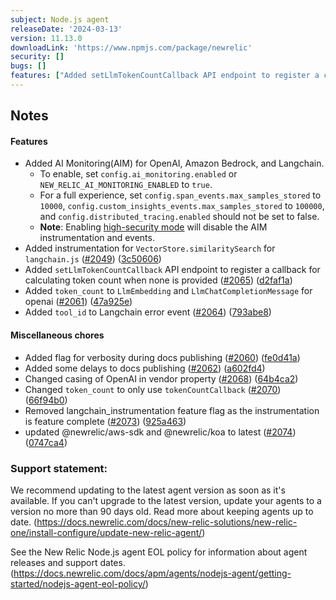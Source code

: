 ```yaml
---
subject: Node.js agent
releaseDate: '2024-03-13'
version: 11.13.0
downloadLink: 'https://www.npmjs.com/package/newrelic'
security: []
bugs: []
features: ["Added setLlmTokenCountCallback API endpoint to register a callback for calculating token count when none is provided","Added tool_id to langchain error event","Added instrumentation for VectorStore.similaritySearch for langchain.js","Added token_count to LlmEmbedding and LlmChatCompletionMessage for openai"]
---
```


## Notes

#### Features

* Added AI Monitoring(AIM) for OpenAI, Amazon Bedrock, and Langchain.
  * To enable, set `config.ai_monitoring.enabled` or `NEW_RELIC_AI_MONITORING_ENABLED` to `true`.
  * For a full experience, set `config.span_events.max_samples_stored` to `10000`, `config.custom_insights_events.max_samples_stored` to `100000`, and `config.distributed_tracing.enabled` should not be set to false.
  * **Note**: Enabling [high-security mode](https://docs.newrelic.com/docs/apm/agents/manage-apm-agents/configuration/high-security-mode/) will disable the AIM instrumentation and events. 
* Added instrumentation for `VectorStore.similaritySearch` for `langchain.js` ([#2049](https://github.com/newrelic/node-newrelic/pull/2049)) ([3c50606](https://github.com/newrelic/node-newrelic/commit/3c50606a57a8dc18c91fe36e3b180bafd15a4cbc))
* Added `setLlmTokenCountCallback` API endpoint to register a callback for calculating token count when none is provided ([#2065](https://github.com/newrelic/node-newrelic/pull/2065)) ([d2faf1a](https://github.com/newrelic/node-newrelic/commit/d2faf1a4942aacefd8b92e0bc2dc11bd8b687328))
* Added `token_count` to `LlmEmbedding` and `LlmChatCompletionMessage` for openai ([#2061](https://github.com/newrelic/node-newrelic/pull/2061)) ([47a925e](https://github.com/newrelic/node-newrelic/commit/47a925eccce8e5b5d682b46277bbef5191f8b553))
* Added `tool_id` to Langchain error event ([#2064](https://github.com/newrelic/node-newrelic/pull/2064)) ([793abe8](https://github.com/newrelic/node-newrelic/commit/793abe8c9854b80fb1cf42f839a7db6a646cdc0b))

#### Miscellaneous chores

* Added flag for verbosity during docs publishing ([#2060](https://github.com/newrelic/node-newrelic/pull/2060)) ([fe0d41a](https://github.com/newrelic/node-newrelic/commit/fe0d41a86cba8da6173f5935e61c62b7dca75344))
* Added some delays to docs publishing ([#2062](https://github.com/newrelic/node-newrelic/pull/2062)) ([a602fd4](https://github.com/newrelic/node-newrelic/commit/a602fd48e929437e4bc933c4ce276989013c53f1))
* Changed casing of OpenAI in vendor property ([#2068](https://github.com/newrelic/node-newrelic/pull/2068)) ([64b4ca2](https://github.com/newrelic/node-newrelic/commit/64b4ca2750c9de8d9028fef515c15019e358a5d9))
* Changed `token_count` to only use `tokenCountCallback` ([#2070](https://github.com/newrelic/node-newrelic/pull/2070)) ([66f94b0](https://github.com/newrelic/node-newrelic/commit/66f94b05aa7018af6fa1db1d2d87de9013f23a5b))
* Removed langchain_instrumentation feature flag as the instrumentation is feature complete ([#2073](https://github.com/newrelic/node-newrelic/pull/2073)) ([925a463](https://github.com/newrelic/node-newrelic/commit/925a463c708b29c78567aecf78ac89ac226b7995))
* updated @newrelic/aws-sdk and @newrelic/koa to latest ([#2074](https://github.com/newrelic/node-newrelic/pull/2074)) ([0747ca4](https://github.com/newrelic/node-newrelic/commit/0747ca4f0f6615e1fbfcc734a36059960facf23e))


### Support statement:

We recommend updating to the latest agent version as soon as it's available. If you can't upgrade to the latest version, update your agents to a version no more than 90 days old. Read more about keeping agents up to date. (https://docs.newrelic.com/docs/new-relic-solutions/new-relic-one/install-configure/update-new-relic-agent/)

See the New Relic Node.js agent EOL policy for information about agent releases and support dates. (https://docs.newrelic.com/docs/apm/agents/nodejs-agent/getting-started/nodejs-agent-eol-policy/)